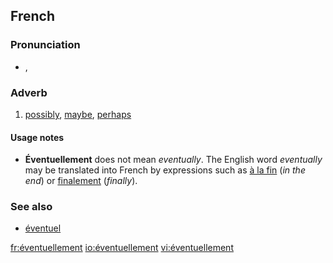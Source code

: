 ==French==

===Pronunciation===
* {{IPA|/e.vɑ̃.tɥɛl.mɑ̃/|lang=fr}}, {{SAMPA|/e.vA~.tHEl.mA~/}}

===Adverb===
{{fr-adv}}

# [[possibly]], [[maybe]], [[perhaps]]

====Usage notes====
* '''Éventuellement''' does not mean ''eventually''.  The English word ''eventually'' may be translated into French by expressions such as [[à la fin]] (''in the end'') or [[finalement]] (''finally'').

===See also===
* [[éventuel]]

[[fr:éventuellement]]
[[io:éventuellement]]
[[vi:éventuellement]]